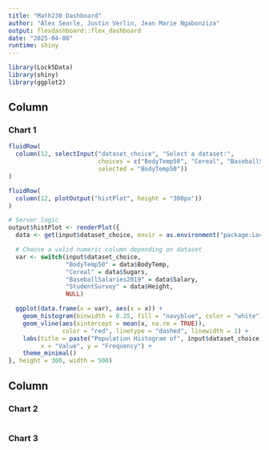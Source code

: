 ```yaml
---
title: "Math230 Dashboard"
author: "Alex Searle, Justin Verlin, Jean Marie Ngabonziza"
output: flexdashboard::flex_dashboard
date: "2025-04-08"
runtime: shiny
---
```


```r
library(Lock5Data)
library(shiny)
library(ggplot2)
```

Column 
-------------------------------------
    
### Chart 1
    
```r
fluidRow(
  column(12, selectInput("dataset_choice", "Select a dataset:",
                         choices = c("BodyTemp50", "Cereal", "BaseballSalaries2019", "StudentSurvey"),
                         selected = "BodyTemp50"))
)

fluidRow(
  column(12, plotOutput("histPlot", height = "300px"))
)

# Server logic
output$histPlot <- renderPlot({
  data <- get(input$dataset_choice, envir = as.environment("package:Lock5Data"))

  # Choose a valid numeric column depending on dataset
  var <- switch(input$dataset_choice,
                "BodyTemp50" = data$BodyTemp,
                "Cereal" = data$Sugars,
                "BaseballSalaries2019" = data$Salary,
                "StudentSurvey" = data$Height,
                NULL)

  ggplot(data.frame(x = var), aes(x = x)) +
    geom_histogram(binwidth = 0.25, fill = "navyblue", color = "white") +
    geom_vline(aes(xintercept = mean(x, na.rm = TRUE)), 
               color = "red", linetype = "dashed", linewidth = 1) +
    labs(title = paste("Population Histogram of", input$dataset_choice),
         x = "Value", y = "Frequency") +
    theme_minimal()
}, height = 300, width = 500)

```
   
Column {.tabset}
-------------------------------------
   
### Chart 2

```r
```   
 
### Chart 3
    
```r
```
